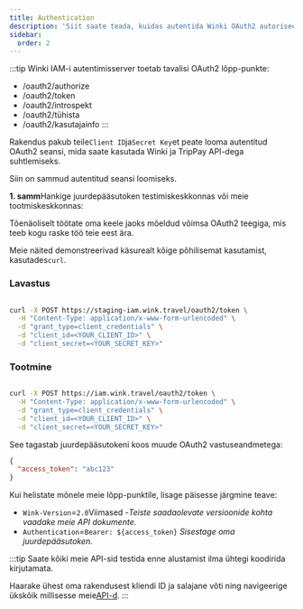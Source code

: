 ```yaml
---
title: Authentication
description: 'Siit saate teada, kuidas autentida Winki OAuth2 autoriseerimisserveri abil.'
sidebar:
  order: 2
---
```

:::tip
Winki IAM-i autentimisserver toetab tavalisi OAuth2 lõpp-punkte:

* /oauth2/authorize
* /oauth2/token
* /oauth2/introspekt
* /oauth2/tühista
* /oauth2/kasutajainfo
  :::

Rakendus pakub teile`Client ID`ja`Secret Key`et peate looma autentitud OAuth2 seansi, mida saate kasutada Winki ja TripPay API-dega suhtlemiseks.

Siin on sammud autentitud seansi loomiseks.

**1. samm**Hankige juurdepääsutoken testimiskeskkonnas või meie tootmiskeskkonnas:

Tõenäoliselt töötate oma keele jaoks mõeldud võimsa OAuth2 teegiga, mis teeb kogu raske töö teie eest ära.

Meie näited demonstreerivad käsurealt kõige põhilisemat kasutamist, kasutades`curl`.

### Lavastus

```bash

curl -X POST https://staging-iam.wink.travel/oauth2/token \
  -H "Content-Type: application/x-www-form-urlencoded" \
  -d "grant_type=client_credentials" \
  -d "client_id=<YOUR_CLIENT_ID>" \
  -d "client_secret=<YOUR_SECRET_KEY>"

```

### Tootmine

```bash

curl -X POST https://iam.wink.travel/oauth2/token \
  -H "Content-Type: application/x-www-form-urlencoded" \
  -d "grant_type=client_credentials" \
  -d "client_id=<YOUR_CLIENT_ID>" \
  -d "client_secret=<YOUR_SECRET_KEY>"

```

See tagastab juurdepääsutokeni koos muude OAuth2 vastuseandmetega:

```json
{
  "access_token": "abc123"
}
```

Kui helistate mõnele meie lõpp-punktile, lisage päisesse järgmine teave:

* `Wink-Version`=`2.0`Viimased -*Teiste saadaolevate versioonide kohta vaadake meie API dokumente.*
* `Authentication`=`Bearer: ${access_token}` *Sisestage oma juurdepääsutoken.*

:::tip
Saate kõiki meie API-sid testida enne alustamist ilma ühtegi koodirida kirjutamata.

Haarake ühest oma rakendusest kliendi ID ja salajane võti ning navigeerige ükskõik millisesse meie[API-d](/developers/apis).
:::

